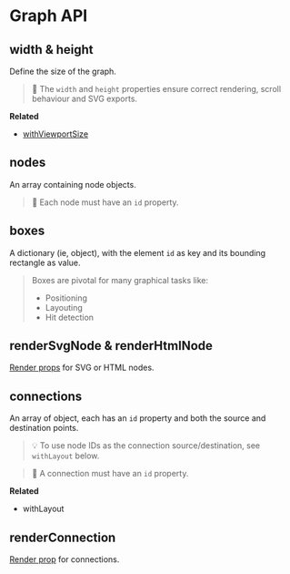 # Graph API

## width & height

Define the size of the graph.

> 🐞 The `width` and `height` properties ensure correct rendering, scroll behaviour and SVG exports.

**Related**

- [withViewportSize](/graph/withViewportSize)

## nodes

An array containing node objects.

> 🐞 Each node must have an `id` property.

## boxes

A dictionary (ie, object), with the element `id` as key and its bounding rectangle as value.

> Boxes are pivotal for many graphical tasks like:
>
> - Positioning
> - Layouting
> - Hit detection

## renderSvgNode & renderHtmlNode

[Render props](https://reactjs.org/docs/render-props.html) for SVG or HTML nodes.

## connections

An array of object, each has an `id` property and both the source and destination points.

> 💡 To use node IDs as the connection source/destination, see `withLayout` below.

> 🐞 A connection must have an `id` property.

**Related**

- withLayout

## renderConnection

[Render prop](https://reactjs.org/docs/render-props.html) for connections.
